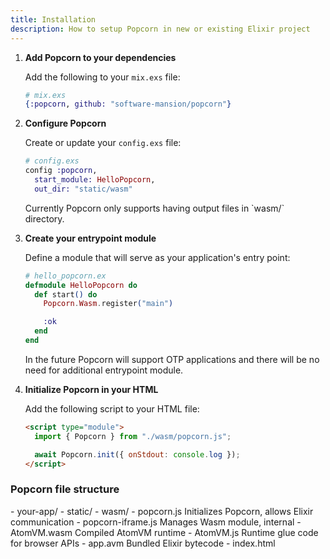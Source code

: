 ```yaml
---
title: Installation
description: How to setup Popcorn in new or existing Elixir project
---
```



<Steps>

1. **Add Popcorn to your dependencies**

   Add the following to your `mix.exs` file:

   ```elixir
   # mix.exs
   {:popcorn, github: "software-mansion/popcorn"}
   ```

2. **Configure Popcorn**

   Create or update your `config.exs` file:

   ```elixir
   # config.exs
   config :popcorn,
     start_module: HelloPopcorn,
     out_dir: "static/wasm"
   ```

   <Aside>Currently Popcorn only supports having output files in `wasm/` directory.</Aside>

3. **Create your entrypoint module**

   Define a module that will serve as your application's entry point:

   ```elixir
   # hello_popcorn.ex
   defmodule HelloPopcorn do
     def start() do
       Popcorn.Wasm.register("main")

       :ok
     end
   end
   ```
   <Aside>In the future Popcorn will support OTP applications and there will be no need for additional entrypoint module.</Aside>
  

4. **Initialize Popcorn in your HTML**

   Add the following script to your HTML file:

   ```html
   <script type="module">
     import { Popcorn } from "./wasm/popcorn.js";

     await Popcorn.init({ onStdout: console.log });
   </script>
   ```

</Steps>

### Popcorn file structure

<FileTree>
- your-app/
  - static/
    - wasm/
      - popcorn.js        Initializes Popcorn, allows Elixir communication
      - popcorn-iframe.js Manages Wasm module, internal
      - AtomVM.wasm       Compiled AtomVM runtime
      - AtomVM.js         Runtime glue code for browser APIs
      - app.avm           Bundled Elixir bytecode
  - index.html
</FileTree>
